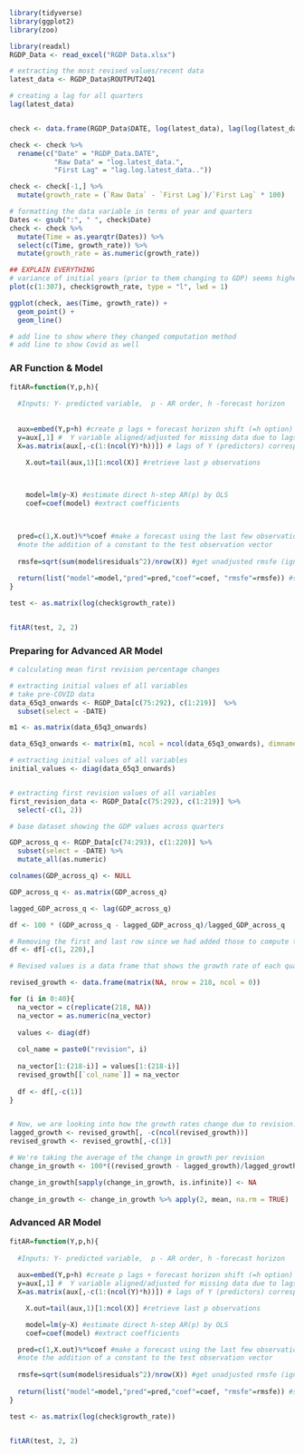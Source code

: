 

```r

library(tidyverse)
library(ggplot2)
library(zoo)

```

```r

library(readxl)
RGDP_Data <- read_excel("RGDP Data.xlsx")

# extracting the most revised values/recent data
latest_data <- RGDP_Data$ROUTPUT24Q1

# creating a lag for all quarters
lag(latest_data)


check <- data.frame(RGDP_Data$DATE, log(latest_data), lag(log(latest_data)))

check <- check %>% 
  rename(c("Date" = "RGDP_Data.DATE",
           "Raw Data" = "log.latest_data.",
           "First Lag" = "lag.log.latest_data.."))

check <- check[-1,] %>% 
  mutate(growth_rate = (`Raw Data` - `First Lag`)/`First Lag` * 100)

# formatting the data variable in terms of year and quarters
Dates <- gsub(":", " ", check$Date) 
check <- check %>% 
  mutate(Time = as.yearqtr(Dates)) %>% 
  select(c(Time, growth_rate)) %>% 
  mutate(growth_rate = as.numeric(growth_rate))

## EXPLAIN EVERYTHING 
# variance of initial years (prior to them changing to GDP) seems higher 
plot(c(1:307), check$growth_rate, type = "l", lwd = 1)

ggplot(check, aes(Time, growth_rate)) + 
  geom_point() + 
  geom_line()

# add line to show where they changed computation method 
# add line to show Covid as well 

```

### AR Function & Model 

```r

fitAR=function(Y,p,h){
  
  #Inputs: Y- predicted variable,  p - AR order, h -forecast horizon
  
  
  aux=embed(Y,p+h) #create p lags + forecast horizon shift (=h option)
  y=aux[,1] #  Y variable aligned/adjusted for missing data due to lags
  X=as.matrix(aux[,-c(1:(ncol(Y)*h))]) # lags of Y (predictors) corresponding to forecast horizon (prevent leakage)  

    X.out=tail(aux,1)[1:ncol(X)] #retrieve last p observations 

  

    model=lm(y~X) #estimate direct h-step AR(p) by OLS 
    coef=coef(model) #extract coefficients

  

  pred=c(1,X.out)%*%coef #make a forecast using the last few observations: a direct h-step forecast.
  #note the addition of a constant to the test observation vector
  
  rmsfe=sqrt(sum(model$residuals^2)/nrow(X)) #get unadjusted rmsfe (ignoring estimation uncertainty)
  
  return(list("model"=model,"pred"=pred,"coef"=coef, "rmsfe"=rmsfe)) #save estimated AR regression, prediction, and estimated coefficients
}

test <- as.matrix(log(check$growth_rate))


fitAR(test, 2, 2)

```


### Preparing for Advanced AR Model 


```r

# calculating mean first revision percentage changes 

# extracting initial values of all variables
# take pre-COVID data
data_65q3_onwards <- RGDP_Data[c(75:292), c(1:219)]  %>% 
  subset(select = -DATE) 

m1 <- as.matrix(data_65q3_onwards) 

data_65q3_onwards <- matrix(m1, ncol = ncol(data_65q3_onwards), dimnames = NULL)

# extracting initial values of all variables
initial_values <- diag(data_65q3_onwards)


# extracting first revision values of all variables
first_revision_data <- RGDP_Data[c(75:292), c(1:219)] %>% 
  select(-c(1, 2)) 

# base dataset showing the GDP values across quarters 

GDP_across_q <- RGDP_Data[c(74:293), c(1:220)] %>%
  subset(select = -DATE) %>%
  mutate_all(as.numeric)

colnames(GDP_across_q) <- NULL

GDP_across_q <- as.matrix(GDP_across_q) 

lagged_GDP_across_q <- lag(GDP_across_q)

df <- 100 * (GDP_across_q - lagged_GDP_across_q)/lagged_GDP_across_q 

# Removing the first and last row since we had added those to compute the lag.
df <- df[-c(1, 220),]

# Revised values is a data frame that shows the growth rate of each quarter as compared to the previous quarter, across revisions. For instance, revision0 is the initial growth rate for each quarter, and revision1 shows the growth rate after values have been revised. 

revised_growth <- data.frame(matrix(NA, nrow = 218, ncol = 0))

for (i in 0:40){
  na_vector = c(replicate(218, NA)) 
  na_vector = as.numeric(na_vector)
  
  values <- diag(df)
  
  col_name = paste0("revision", i)
  
  na_vector[1:(218-i)] = values[1:(218-i)]
  revised_growth[[`col_name`]] = na_vector
  
  df <- df[,-c(1)]
}


# Now, we are looking into how the growth rates change due to revision. 
lagged_growth <- revised_growth[, -c(ncol(revised_growth))]
revised_growth <- revised_growth[,-c(1)]

# We're taking the average of the change in growth per revision 
change_in_growth <- 100*((revised_growth - lagged_growth)/lagged_growth)

change_in_growth[sapply(change_in_growth, is.infinite)] <- NA
  
change_in_growth <- change_in_growth %>% apply(2, mean, na.rm = TRUE)


```


### Advanced AR Model 


```r






fitAR=function(Y,p,h){
  
  #Inputs: Y- predicted variable,  p - AR order, h -forecast horizon
  
  aux=embed(Y,p+h) #create p lags + forecast horizon shift (=h option)
  y=aux[,1] #  Y variable aligned/adjusted for missing data due to lags
  X=as.matrix(aux[,-c(1:(ncol(Y)*h))]) # lags of Y (predictors) corresponding to forecast horizon (prevent leakage)  

    X.out=tail(aux,1)[1:ncol(X)] #retrieve last p observations 

    model=lm(y~X) #estimate direct h-step AR(p) by OLS 
    coef=coef(model) #extract coefficients

  pred=c(1,X.out)%*%coef #make a forecast using the last few observations: a direct h-step forecast.
  #note the addition of a constant to the test observation vector
  
  rmsfe=sqrt(sum(model$residuals^2)/nrow(X)) #get unadjusted rmsfe (ignoring estimation uncertainty)
  
  return(list("model"=model,"pred"=pred,"coef"=coef, "rmsfe"=rmsfe)) #save estimated AR regression, prediction, and estimated coefficients
}

test <- as.matrix(log(check$growth_rate))


fitAR(test, 2, 2)



```

